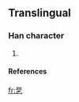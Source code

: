 ==Translingual==

===Han character===
{{Han char|rn=5|rad=乙|as=08|sn=9|four=|canj=中卜弓 (LYN)|ids=⿱[[非]][[乙]]}}

# {{defn|Han}}

====References====
{{Han ref|kx=0084.241|dkj=|dj=|hdz=|uh=341F|ud=13343|bh=|bd=}}


[[fr:㐟]]